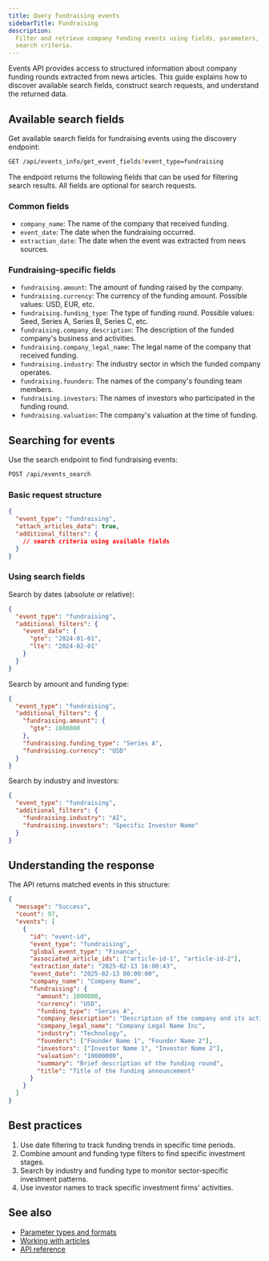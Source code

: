 ```yaml
---
title: Query fundraising events
sidebarTitle: Fundraising
description:
  Filter and retrieve company funding events using fields, parameters, and
  search criteria.
---
```


Events API provides access to structured information about company funding
rounds extracted from news articles. This guide explains how to discover
available search fields, construct search requests, and understand the returned
data.

## Available search fields

Get available search fields for fundraising events using the discovery endpoint:

```bash
GET /api/events_info/get_event_fields?event_type=fundraising
```

The endpoint returns the following fields that can be used for filtering search
results. All fields are optional for search requests.

### Common fields

- `company_name`: The name of the company that received funding.
- `event_date`: The date when the fundraising occurred.
- `extraction_date`: The date when the event was extracted from news sources.

### Fundraising-specific fields

- `fundraising.amount`: The amount of funding raised by the company.
- `fundraising.currency`: The currency of the funding amount. Possible values:
  USD, EUR, etc.
- `fundraising.funding_type`: The type of funding round. Possible values: Seed,
  Series A, Series B, Series C, etc.
- `fundraising.company_description`: The description of the funded company's
  business and activities.
- `fundraising.company_legal_name`: The legal name of the company that received
  funding.
- `fundraising.industry`: The industry sector in which the funded company
  operates.
- `fundraising.founders`: The names of the company's founding team members.
- `fundraising.investors`: The names of investors who participated in the
  funding round.
- `fundraising.valuation`: The company's valuation at the time of funding.

## Searching for events

Use the search endpoint to find fundraising events:

```bash
POST /api/events_search
```

### Basic request structure

```json
{
  "event_type": "fundraising",
  "attach_articles_data": true,
  "additional_filters": {
    // search criteria using available fields
  }
}
```

### Using search fields

Search by dates (absolute or relative):

```json
{
  "event_type": "fundraising",
  "additional_filters": {
    "event_date": {
      "gte": "2024-01-01",
      "lte": "2024-02-01"
    }
  }
}
```

Search by amount and funding type:

```json
{
  "event_type": "fundraising",
  "additional_filters": {
    "fundraising.amount": {
      "gte": 1000000
    },
    "fundraising.funding_type": "Series A",
    "fundraising.currency": "USD"
  }
}
```

Search by industry and investors:

```json
{
  "event_type": "fundraising",
  "additional_filters": {
    "fundraising.industry": "AI",
    "fundraising.investors": "Specific Investor Name"
  }
}
```

## Understanding the response

The API returns matched events in this structure:

```json
{
  "message": "Success",
  "count": 97,
  "events": [
    {
      "id": "event-id",
      "event_type": "fundraising",
      "global_event_type": "Finance",
      "associated_article_ids": ["article-id-1", "article-id-2"],
      "extraction_date": "2025-02-13 16:00:43",
      "event_date": "2025-02-13 00:00:00",
      "company_name": "Company Name",
      "fundraising": {
        "amount": 1000000,
        "currency": "USD",
        "funding_type": "Series A",
        "company_description": "Description of the company and its activities",
        "company_legal_name": "Company Legal Name Inc",
        "industry": "Technology",
        "founders": ["Founder Name 1", "Founder Name 2"],
        "investors": ["Investor Name 1", "Investor Name 2"],
        "valuation": "10000000",
        "summary": "Brief description of the funding round",
        "title": "Title of the funding announcement"
      }
    }
  ]
}
```

## Best practices

1. Use date filtering to track funding trends in specific time periods.
2. Combine amount and funding type filters to find specific investment stages.
3. Search by industry and funding type to monitor sector-specific investment
   patterns.
4. Use investor names to track specific investment firms' activities.

## See also

- [Parameter types and formats](https://newscatcherapi.com/docs/v3/events/overview/parameter-types-and-formats)
- [Working with articles](https://newscatcherapi.com/docs/v3/events/overview/working-with-articles)
- [API reference](https://newscatcherapi.com/docs/v3/events/endpoints/search-events-post)

